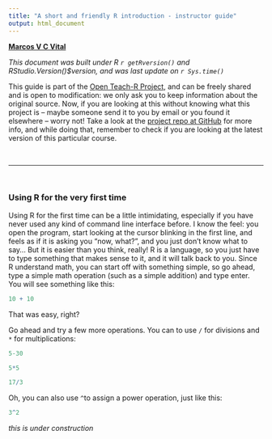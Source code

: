 ---
title: "A short and friendly R introduction - instructor guide"
output: html_document
---

**[Marcos V C Vital](https://marcosvital.github.io)**

*This document was built under R `r getRversion()` and RStudio.Version()$version, and was last update on `r Sys.time()`* 

This guide is part of the [Open Teach-R Project](https://github.com/marcosvital/teach-R-project), and can be freely shared and is open to modification: we only ask you to keep information about the original source. Now, if you are looking at this without knowing what this project is – maybe someone send it to you by email or you found it elsewhere  – worry not! Take a look at the [project repo at GitHub](https://github.com/marcosvital/teach-R-project) for more info, and while doing that, remember to check if you are looking at the latest version of this particular course.

\ 

***

\ 

### Using R for the very first time

Using R for the first time can be a little intimidating, especially if you have never used any kind of command line interface before. I know the feel: you open the program, start looking at the cursor blinking in the first line, and feels as if it is asking you “now, what?”, and you just don’t know what to say… But it is easier than you think, really! R is a language, so you just have to type something that makes sense to it, and it will talk back to you. Since R understand math, you can start off with something simple, so go ahead, type a simple math operation (such as a simple addition) and type enter. You will see something like this:

```{r}
10 + 10
```

That was easy, right?

Go ahead and try a few more operations. You can to use `/` for divisions and `*` for multiplications:

```{r}
5-30

5*5

17/3
```

Oh, you can also use `^`to assign a power operation, just like this:

```{r}
3^2
```

*this is under construction*